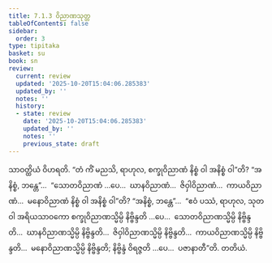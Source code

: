 ```yaml
---
title: 7.1.3 ဝိညာဏသုတ္တ
tableOfContents: false
sidebar:
  order: 3
type: tipitaka
basket: su
book: sn
review:
  current: review
  updated: '2025-10-20T15:04:06.285383'
  updated_by: ''
  notes: ''
  history:
  - state: review
    date: '2025-10-20T15:04:06.285383'
    updated_by: ''
    notes: ''
    previous_state: draft
---
```



<DynamicBreadcrumb />


<ReviewStatus review={frontmatter.review} showDetails={true} />

<HypothesisAnnotation frontmatter={frontmatter} />

<Division number="190" book="sn" e="ch" v="18" p="307">

<Paragraph number="1118" book="sn">
သာဝတ္ထိယံ ဝိဟရတိ. “တံ ကိံ မညသိ, ရာဟုလ, စက္ခုဝိညာဏံ နိစ္စံ ဝါ အနိစ္စံ ဝါ”တိ? “အနိစ္စံ, ဘန္တေ”…  “သောတဝိညာဏံ …ပေ…  ဃာနဝိညာဏံ…  ဇိဝှါဝိညာဏံ…  ကာယဝိညာဏံ…  မနောဝိညာဏံ နိစ္စံ ဝါ အနိစ္စံ ဝါ”တိ? “အနိစ္စံ, ဘန္တေ”…  “ဧဝံ ပဿံ, ရာဟုလ, သုတဝါ အရိယသာဝကော စက္ခုဝိညာဏသ္မိမ္ပိ နိဗ္ဗိန္ဒတိ …ပေ…  သောတဝိညာဏသ္မိမ္ပိ နိဗ္ဗိန္ဒတိ…  ဃာနဝိညာဏသ္မိမ္ပိ နိဗ္ဗိန္ဒတိ…  ဇိဝှါဝိညာဏသ္မိမ္ပိ နိဗ္ဗိန္ဒတိ…  ကာယဝိညာဏသ္မိမ္ပိ နိဗ္ဗိန္ဒတိ…  မနောဝိညာဏသ္မိမ္ပိ နိဗ္ဗိန္ဒတိ; နိဗ္ဗိန္ဒံ ဝိရဇ္ဇတိ …ပေ…  ပဇာနာတီ”တိ.

</Paragraph>
</Division>

<Paragraph number="1119" type="center" book="sn">
တတိယံ.
</Paragraph>